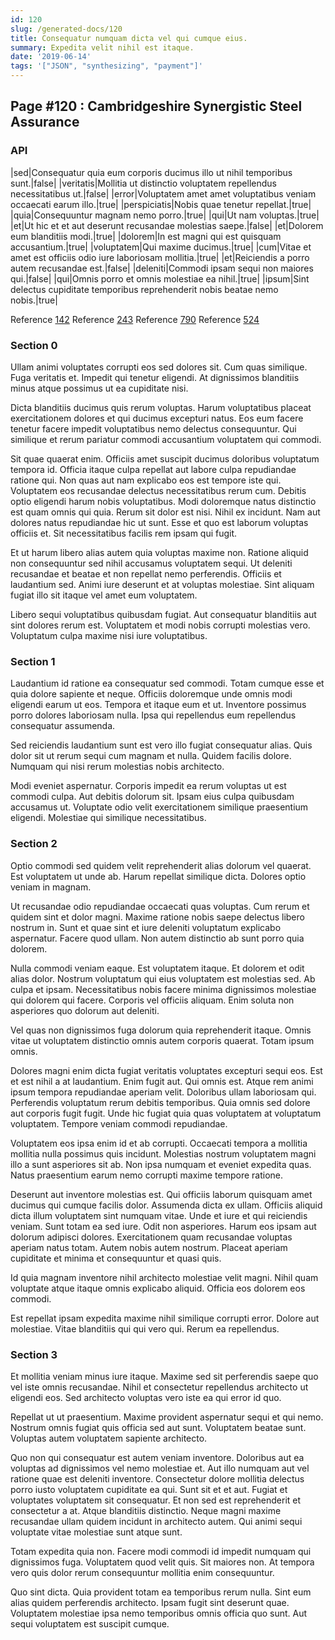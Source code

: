 ```yaml
---
id: 120
slug: /generated-docs/120
title: Consequatur numquam dicta vel qui cumque eius.
summary: Expedita velit nihil est itaque.
date: '2019-06-14'
tags: '["JSON", "synthesizing", "payment"]'
---
```


## Page #120 : Cambridgeshire Synergistic Steel Assurance
### API

|sed|Consequatur quia eum corporis ducimus illo ut nihil temporibus sunt.|false|
|veritatis|Mollitia ut distinctio voluptatem repellendus necessitatibus ut.|false|
|error|Voluptatem amet amet voluptatibus veniam occaecati earum illo.|true|
|perspiciatis|Nobis quae tenetur repellat.|true|
|quia|Consequuntur magnam nemo porro.|true|
|qui|Ut nam voluptas.|true|
|et|Ut hic et et aut deserunt recusandae molestias saepe.|false|
|et|Dolorem eum blanditiis modi.|true|
|dolorem|In est magni qui est quisquam accusantium.|true|
|voluptatem|Qui maxime ducimus.|true|
|cum|Vitae et amet est officiis odio iure laboriosam mollitia.|true|
|et|Reiciendis a porro autem recusandae est.|false|
|deleniti|Commodi ipsam sequi non maiores qui.|false|
|qui|Omnis porro et omnis molestiae ea nihil.|true|
|ipsum|Sint delectus cupiditate temporibus reprehenderit nobis beatae nemo nobis.|true|

Reference [142](/generated-docs/142)
Reference [243](/generated-docs/243)
Reference [790](/generated-docs/790)
Reference [524](/generated-docs/524)


<Partial2 />


### Section 0
Ullam animi voluptates corrupti eos sed dolores sit. Cum quas similique. Fuga veritatis et. Impedit qui tenetur eligendi. At dignissimos blanditiis minus atque possimus ut ea cupiditate nisi.
 Dicta blanditiis ducimus quis rerum voluptas. Harum voluptatibus placeat exercitationem dolores et qui ducimus excepturi natus. Eos eum facere tenetur facere impedit voluptatibus nemo delectus consequuntur. Qui similique et rerum pariatur commodi accusantium voluptatem qui commodi.
 Sit quae quaerat enim. Officiis amet suscipit ducimus doloribus voluptatum tempora id. Officia itaque culpa repellat aut labore culpa repudiandae ratione qui. Non quas aut nam explicabo eos est tempore iste qui. Voluptatem eos recusandae delectus necessitatibus rerum cum. Debitis optio eligendi harum nobis voluptatibus.
Modi doloremque natus distinctio est quam omnis qui quia. Rerum sit dolor est nisi. Nihil ex incidunt. Nam aut dolores natus repudiandae hic ut sunt. Esse et quo est laborum voluptas officiis et. Sit necessitatibus facilis rem ipsam qui fugit.
 Et ut harum libero alias autem quia voluptas maxime non. Ratione aliquid non consequuntur sed nihil accusamus voluptatem sequi. Ut deleniti recusandae et beatae et non repellat nemo perferendis. Officiis et laudantium sed. Animi iure deserunt et at voluptas molestiae. Sint aliquam fugiat illo sit itaque vel amet eum voluptatem.
 Libero sequi voluptatibus quibusdam fugiat. Aut consequatur blanditiis aut sint dolores rerum est. Voluptatem et modi nobis corrupti molestias vero. Voluptatum culpa maxime nisi iure voluptatibus.
### Section 1
Laudantium id ratione ea consequatur sed commodi. Totam cumque esse et quia dolore sapiente et neque. Officiis doloremque unde omnis modi eligendi earum ut eos. Tempora et itaque eum et ut. Inventore possimus porro dolores laboriosam nulla. Ipsa qui repellendus eum repellendus consequatur assumenda.
 Sed reiciendis laudantium sunt est vero illo fugiat consequatur alias. Quis dolor sit ut rerum sequi cum magnam et nulla. Quidem facilis dolore. Numquam qui nisi rerum molestias nobis architecto.
 Modi eveniet aspernatur. Corporis impedit ea rerum voluptas ut est commodi culpa. Aut debitis dolorum sit. Ipsam eius culpa quibusdam accusamus ut. Voluptate odio velit exercitationem similique praesentium eligendi. Molestiae qui similique necessitatibus.
### Section 2
Optio commodi sed quidem velit reprehenderit alias dolorum vel quaerat. Est voluptatem ut unde ab. Harum repellat similique dicta. Dolores optio veniam in magnam.
 Ut recusandae odio repudiandae occaecati quas voluptas. Cum rerum et quidem sint et dolor magni. Maxime ratione nobis saepe delectus libero nostrum in. Sunt et quae sint et iure deleniti voluptatum explicabo aspernatur. Facere quod ullam. Non autem distinctio ab sunt porro quia dolorem.
 Nulla commodi veniam eaque. Est voluptatem itaque. Et dolorem et odit alias dolor. Nostrum voluptatum qui eius voluptatem est molestias sed. Ab culpa et ipsam.
Necessitatibus nobis facere minima dignissimos molestiae qui dolorem qui facere. Corporis vel officiis aliquam. Enim soluta non asperiores quo dolorum aut deleniti.
 Vel quas non dignissimos fuga dolorum quia reprehenderit itaque. Omnis vitae ut voluptatem distinctio omnis autem corporis quaerat. Totam ipsum omnis.
 Dolores magni enim dicta fugiat veritatis voluptates excepturi sequi eos. Est et est nihil a at laudantium. Enim fugit aut. Qui omnis est. Atque rem animi ipsum tempora repudiandae aperiam velit.
Doloribus ullam laboriosam qui. Perferendis voluptatum rerum debitis temporibus. Quia omnis sed dolore aut corporis fugit fugit. Unde hic fugiat quia quas voluptatem at voluptatum voluptatem. Tempore veniam commodi repudiandae.
 Voluptatem eos ipsa enim id et ab corrupti. Occaecati tempora a mollitia mollitia nulla possimus quis incidunt. Molestias nostrum voluptatem magni illo a sunt asperiores sit ab. Non ipsa numquam et eveniet expedita quas. Natus praesentium earum nemo corrupti maxime tempore ratione.
 Deserunt aut inventore molestias est. Qui officiis laborum quisquam amet ducimus qui cumque facilis dolor. Assumenda dicta ex ullam. Officiis aliquid dicta illum voluptatem sint numquam vitae. Unde et iure et qui reiciendis veniam.
Sunt totam ea sed iure. Odit non asperiores. Harum eos ipsam aut dolorum adipisci dolores. Exercitationem quam recusandae voluptas aperiam natus totam. Autem nobis autem nostrum. Placeat aperiam cupiditate et minima et consequuntur et quasi quis.
 Id quia magnam inventore nihil architecto molestiae velit magni. Nihil quam voluptate atque itaque omnis explicabo aliquid. Officia eos dolorem eos commodi.
 Est repellat ipsam expedita maxime nihil similique corrupti error. Dolore aut molestiae. Vitae blanditiis qui qui vero qui. Rerum ea repellendus.
### Section 3
Et mollitia veniam minus iure itaque. Maxime sed sit perferendis saepe quo vel iste omnis recusandae. Nihil et consectetur repellendus architecto ut eligendi eos. Sed architecto voluptas vero iste ea qui error id quo.
 Repellat ut ut praesentium. Maxime provident aspernatur sequi et qui nemo. Nostrum omnis fugiat quis officia sed aut sunt. Voluptatem beatae sunt. Voluptas autem voluptatem sapiente architecto.
 Quo non qui consequatur est autem veniam inventore. Doloribus aut ea voluptas ad dignissimos vel nemo molestiae et. Aut illo numquam aut vel ratione quae est deleniti inventore. Consectetur dolore mollitia delectus porro iusto voluptatem cupiditate ea qui. Sunt sit et et aut. Fugiat et voluptates voluptatem sit consequatur.
Et non sed est reprehenderit et consectetur a at. Atque blanditiis distinctio. Neque magni maxime recusandae ullam quidem incidunt in architecto autem. Qui animi sequi voluptate vitae molestiae sunt atque sunt.
 Totam expedita quia non. Facere modi commodi id impedit numquam qui dignissimos fuga. Voluptatem quod velit quis. Sit maiores non. At tempora vero quis dolor rerum consequuntur mollitia enim consequuntur.
 Quo sint dicta. Quia provident totam ea temporibus rerum nulla. Sint eum alias quidem perferendis architecto. Ipsam fugit sint deserunt quae. Voluptatem molestiae ipsa nemo temporibus omnis officia quo sunt. Aut sequi voluptatem est suscipit cumque.
